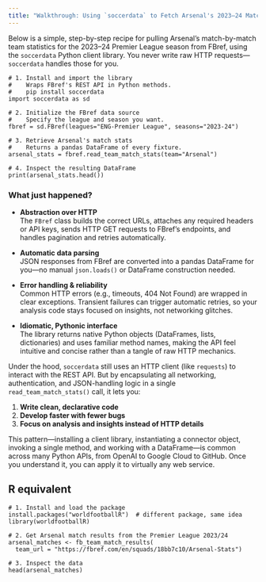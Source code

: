 ```yaml
---
title: "Walkthrough: Using `soccerdata` to Fetch Arsenal's 2023–24 Match Stats"
---
```


Below is a simple, step-by-step recipe for pulling Arsenal's match-by-match team statistics for the 2023–24 Premier League season from FBref, using the `soccerdata` Python client library. You never write raw HTTP requests—`soccerdata` handles those for you.

```
# 1. Install and import the library
#    Wraps FBref's REST API in Python methods.
#    pip install soccerdata
import soccerdata as sd

# 2. Initialize the FBref data source
#    Specify the league and season you want.
fbref = sd.FBref(leagues="ENG-Premier League", seasons="2023-24")

# 3. Retrieve Arsenal's match stats
#    Returns a pandas DataFrame of every fixture.
arsenal_stats = fbref.read_team_match_stats(team="Arsenal")

# 4. Inspect the resulting DataFrame
print(arsenal_stats.head())
```

### What just happened?

- **Abstraction over HTTP**  
  The `FBref` class builds the correct URLs, attaches any required headers or API keys, sends HTTP GET requests to FBref's endpoints, and handles pagination and retries automatically.

- **Automatic data parsing**  
  JSON responses from FBref are converted into a pandas DataFrame for you—no manual `json.loads()` or DataFrame construction needed.

- **Error handling & reliability**  
  Common HTTP errors (e.g., timeouts, 404 Not Found) are wrapped in clear exceptions. Transient failures can trigger automatic retries, so your analysis code stays focused on insights, not networking glitches.

- **Idiomatic, Pythonic interface**  
  The library returns native Python objects (DataFrames, lists, dictionaries) and uses familiar method names, making the API feel intuitive and concise rather than a tangle of raw HTTP mechanics.

Under the hood, `soccerdata` still uses an HTTP client (like `requests`) to interact with the REST API. But by encapsulating all networking, authentication, and JSON-handling logic in a single `read_team_match_stats()` call, it lets you:

1. **Write clean, declarative code**  
2. **Develop faster with fewer bugs**  
3. **Focus on analysis and insights instead of HTTP details**

This pattern—installing a client library, instantiating a connector object, invoking a single method, and working with a DataFrame—is common across many Python APIs, from OpenAI to Google Cloud to GitHub. Once you understand it, you can apply it to virtually any web service.

## R equivalent

```
# 1. Install and load the package
install.packages("worldfootballR")  # different package, same idea
library(worldfootballR)

# 2. Get Arsenal match results from the Premier League 2023/24
arsenal_matches <- fb_team_match_results(
  team_url = "https://fbref.com/en/squads/18bb7c10/Arsenal-Stats")

# 3. Inspect the data
head(arsenal_matches)

```